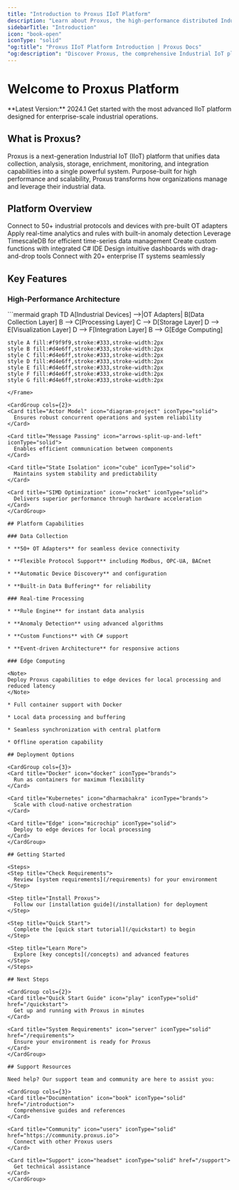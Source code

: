 ```yaml
---
title: "Introduction to Proxus IIoT Platform"
description: "Learn about Proxus, the high-performance distributed Industrial IoT Platform for real-time data acquisition, analysis, and integration"
sidebarTitle: "Introduction"
icon: "book-open"
iconType: "solid"
"og:title": "Proxus IIoT Platform Introduction | Proxus Docs"
"og:description": "Discover Proxus, the comprehensive Industrial IoT platform that unifies data acquisition, analysis, storage, and integration capabilities"
---
```


# Welcome to Proxus Platform

<Tip>
  **Latest Version:** 2024.1
  Get started with the most advanced IIoT platform designed for enterprise-scale industrial operations.
</Tip>

## What is Proxus?

Proxus is a next-generation Industrial IoT (IIoT) platform that unifies data collection, analysis, storage, enrichment, monitoring, and integration capabilities into a single powerful system. Purpose-built for high performance and scalability, Proxus transforms how organizations manage and leverage their industrial data.

## Platform Overview

<CardGroup cols={3}>
  <Card title="Collect" icon="plug" iconType="solid">
    Connect to 50+ industrial protocols and devices with pre-built OT adapters
  </Card>

  <Card title="Process" icon="bolt" iconType="solid">
    Apply real-time analytics and rules with built-in anomaly detection
  </Card>

  <Card title="Store" icon="database" iconType="solid">
    Leverage TimescaleDB for efficient time-series data management
  </Card>

  <Card title="Develop" icon="code" iconType="solid">
    Create custom functions with integrated C# IDE
  </Card>

  <Card title="Visualize" icon="chart-line" iconType="solid">
    Design intuitive dashboards with drag-and-drop tools
  </Card>

  <Card title="Integrate" icon="network-wired" iconType="solid">
    Connect with 20+ enterprise IT systems seamlessly
  </Card>
</CardGroup>

## Key Features

### High-Performance Architecture

<Frame>
  ```mermaid
  graph TD
    A[Industrial Devices] -->|OT Adapters| B[Data Collection Layer]
    B --> C[Processing Layer]
    C --> D[Storage Layer]
    D --> E[Visualization Layer]
    D --> F[Integration Layer]
    B --> G[Edge Computing]
    
    style A fill:#f9f9f9,stroke:#333,stroke-width:2px
    style B fill:#d4e6ff,stroke:#333,stroke-width:2px
    style C fill:#d4e6ff,stroke:#333,stroke-width:2px
    style D fill:#d4e6ff,stroke:#333,stroke-width:2px
    style E fill:#d4e6ff,stroke:#333,stroke-width:2px
    style F fill:#d4e6ff,stroke:#333,stroke-width:2px
    style G fill:#d4e6ff,stroke:#333,stroke-width:2px
  ```
</Frame>

<CardGroup cols={2}>
  <Card title="Actor Model" icon="diagram-project" iconType="solid">
    Ensures robust concurrent operations and system reliability
  </Card>

  <Card title="Message Passing" icon="arrows-split-up-and-left" iconType="solid">
    Enables efficient communication between components
  </Card>

  <Card title="State Isolation" icon="cube" iconType="solid">
    Maintains system stability and predictability
  </Card>

  <Card title="SIMD Optimization" icon="rocket" iconType="solid">
    Delivers superior performance through hardware acceleration
  </Card>
</CardGroup>

## Platform Capabilities

### Data Collection

* **50+ OT Adapters** for seamless device connectivity

* **Flexible Protocol Support** including Modbus, OPC-UA, BACnet

* **Automatic Device Discovery** and configuration

* **Built-in Data Buffering** for reliability

### Real-time Processing

* **Rule Engine** for instant data analysis

* **Anomaly Detection** using advanced algorithms

* **Custom Functions** with C# support

* **Event-driven Architecture** for responsive actions

### Edge Computing

<Note>
  Deploy Proxus capabilities to edge devices for local processing and reduced latency
</Note>

* Full container support with Docker

* Local data processing and buffering

* Seamless synchronization with central platform

* Offline operation capability

## Deployment Options

<CardGroup cols={3}>
  <Card title="Docker" icon="docker" iconType="brands">
    Run as containers for maximum flexibility
  </Card>

  <Card title="Kubernetes" icon="dharmachakra" iconType="brands">
    Scale with cloud-native orchestration
  </Card>

  <Card title="Edge" icon="microchip" iconType="solid">
    Deploy to edge devices for local processing
  </Card>
</CardGroup>

## Getting Started

<Steps>
  <Step title="Check Requirements">
    Review [system requirements](/requirements) for your environment
  </Step>

  <Step title="Install Proxus">
    Follow our [installation guide](/installation) for deployment
  </Step>

  <Step title="Quick Start">
    Complete the [quick start tutorial](/quickstart) to begin
  </Step>

  <Step title="Learn More">
    Explore [key concepts](/concepts) and advanced features
  </Step>
</Steps>

## Next Steps

<CardGroup cols={2}>
  <Card title="Quick Start Guide" icon="play" iconType="solid" href="/quickstart">
    Get up and running with Proxus in minutes
  </Card>

  <Card title="System Requirements" icon="server" iconType="solid" href="/requirements">
    Ensure your environment is ready for Proxus
  </Card>
</CardGroup>

## Support Resources

Need help? Our support team and community are here to assist you:

<CardGroup cols={3}>
  <Card title="Documentation" icon="book" iconType="solid" href="/introduction">
    Comprehensive guides and references
  </Card>

  <Card title="Community" icon="users" iconType="solid" href="https://community.proxus.io">
    Connect with other Proxus users
  </Card>

  <Card title="Support" icon="headset" iconType="solid" href="/support">
    Get technical assistance
  </Card>
</CardGroup>